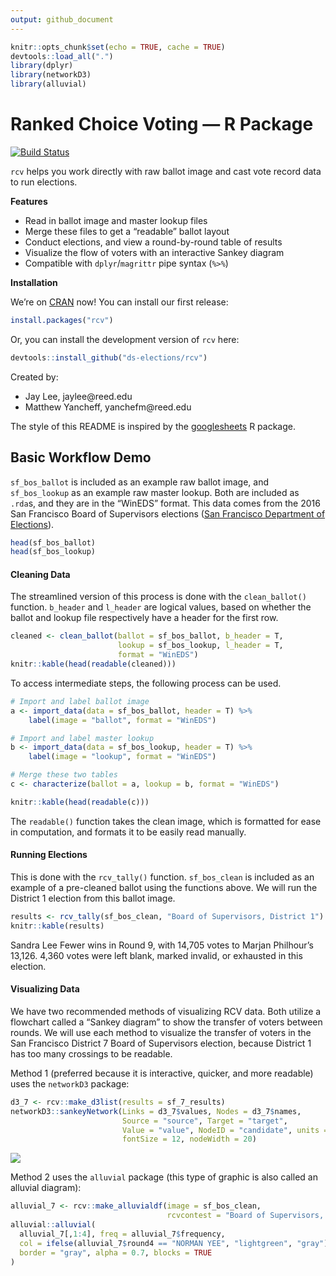 ```yaml
---
output: github_document
---
```


```r
knitr::opts_chunk$set(echo = TRUE, cache = TRUE)
devtools::load_all(".")
library(dplyr)
library(networkD3)
library(alluvial)
```

# Ranked Choice Voting — R Package
[![Build Status](https://travis-ci.org/ds-elections/rcv.svg?branch=master)](https://travis-ci.org/ds-elections/rcv)

`rcv` helps you work directly with raw ballot image and cast vote record data to run elections.

__Features__

* Read in ballot image and master lookup files
* Merge these files to get a "readable" ballot layout
* Conduct elections, and view a round-by-round table of results
* Visualize the flow of voters with an interactive Sankey diagram
* Compatible with `dplyr`/`magrittr` pipe syntax (`%>%`)

__Installation__

We're on [CRAN](https://cran.r-project.org/package=rcv) now! You can install our first release:

```r
install.packages("rcv")
```

Or, you can install the development version of `rcv` here:

```r
devtools::install_github("ds-elections/rcv")
```

Created by:

- Jay Lee, jaylee@reed.edu
- Matthew Yancheff, yanchefm@reed.edu

The style of this README is inspired by the [googlesheets]("github.com/jennybc/googlesheets") R package.

## Basic Workflow Demo

`sf_bos_ballot` is included as an example raw ballot image, and `sf_bos_lookup` as an example raw master lookup. Both are included as `.rda`s, and they are in the "WinEDS" format. This data comes from the 2016 San Francisco Board of Supervisors elections ([San Francisco Department of Elections](http://www.sfelections.org/results/20161108/#english_detail)).

```r
head(sf_bos_ballot)
head(sf_bos_lookup)
```

#### Cleaning Data

The streamlined version of this process is done with the `clean_ballot()` function. `b_header` and `l_header` are logical values, based on whether the ballot and lookup file respectively have a header for the first row.

```r
cleaned <- clean_ballot(ballot = sf_bos_ballot, b_header = T, 
                        lookup = sf_bos_lookup, l_header = T, 
                        format = "WinEDS")
knitr::kable(head(readable(cleaned)))
```

To access intermediate steps, the following process can be used.

```r
# Import and label ballot image
a <- import_data(data = sf_bos_ballot, header = T) %>%
    label(image = "ballot", format = "WinEDS")

# Import and label master lookup
b <- import_data(data = sf_bos_lookup, header = T) %>%
    label(image = "lookup", format = "WinEDS")

# Merge these two tables
c <- characterize(ballot = a, lookup = b, format = "WinEDS")

knitr::kable(head(readable(c)))
```

The `readable()` function takes the clean image, which is formatted for ease in computation, and formats it to be easily read manually.

#### Running Elections

This is done with the `rcv_tally()` function. `sf_bos_clean` is included as an example of a pre-cleaned ballot using the functions above. We will run the District 1 election from this ballot image.

```r
results <- rcv_tally(sf_bos_clean, "Board of Supervisors, District 1")
knitr::kable(results)
```

Sandra Lee Fewer wins in Round 9, with 14,705 votes to Marjan Philhour's 13,126. 4,360 votes were left blank, marked invalid, or exhausted in this election.

#### Visualizing Data

We have two recommended methods of visualizing RCV data. Both utilize a flowchart called a "Sankey diagram" to show the transfer of voters between rounds. We will use each method to visualize the transfer of voters in the San Francisco District 7 Board of Supervisors election, because District 1 has too many crossings to be readable.

Method 1 (preferred because it is interactive, quicker, and more readable) uses the `networkD3` package:

```r
d3_7 <- rcv::make_d3list(results = sf_7_results)
networkD3::sankeyNetwork(Links = d3_7$values, Nodes = d3_7$names,
                         Source = "source", Target = "target",
                         Value = "value", NodeID = "candidate", units = "voters",
                         fontSize = 12, nodeWidth = 20)

```

![](Sankey.png)

Method 2 uses the `alluvial` package (this type of graphic is also called an alluvial diagram):

```r
alluvial_7 <- rcv::make_alluvialdf(image = sf_bos_clean,
                                   rcvcontest = "Board of Supervisors, District 7")
alluvial::alluvial(
  alluvial_7[,1:4], freq = alluvial_7$frequency,
  col = ifelse(alluvial_7$round4 == "NORMAN YEE", "lightgreen", "gray"),
  border = "gray", alpha = 0.7, blocks = TRUE
)
```
